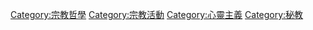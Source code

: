 {{Commonscat|Mysticism}}

[[Category:宗教哲學|Category:宗教哲學]]
[[Category:宗教活動|Category:宗教活動]]
[[Category:心靈主義|Category:心靈主義]]
[[Category:秘教|Category:秘教]]